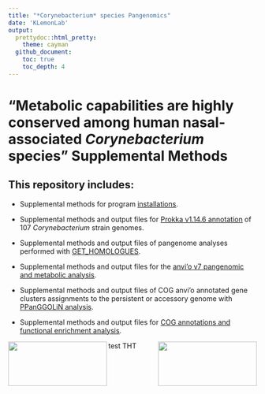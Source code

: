 ```yaml
---
title: "*Corynebacterium* species Pangenomics"
date: 'KLemonLab'
output:
  prettydoc::html_pretty:
    theme: cayman
  github_document:
    toc: true
    toc_depth: 4
---
```


# "Metabolic capabilities are highly conserved among human nasal-associated *Corynebacterium* species" Supplemental Methods

## This repository includes:

-   Supplemental methods for program [[installations]{.underline}](SupplementalMethods_Installations.html).

-   Supplemental methods and output files for [[Prokka v1.14.6 annotation]{.underline}](SupplementalMethods_Prokka_Annotations.html) of 107 *Corynebacterium* strain genomes.

-   Supplemental methods and output files of pangenome analyses performed with [[GET_HOMOLOGUES]{.underline}](SupplementalMethods_GET_HOMOLOGUES.html).

-   Supplemental methods and output files for the [[anvi'o v7 pangenomic and metabolic analysis]{.underline}](SupplementalMethods_Anvio.html).

-   Supplemental methods and output files of COG anvi'o annotated gene clusters assignments to the persistent or accessory genome with [[PPanGGOLiN analysis]{.underline}](SupplementalMethods_PPanGGOLiN.html).

-   Supplemental methods and output files for [[COG annotations and functional enrichment analysis]{.underline}](SupplementalMethods_COGS.html).

<img src="images/klemonlab_photo.jpg" align="left" width="200" height="90"/>

<img src="images/Department-of-Molecular-Virology-&amp;-Microbiologyy-Horz-GRAY.png" align="right" width="200" height="90"/>


test THT    
